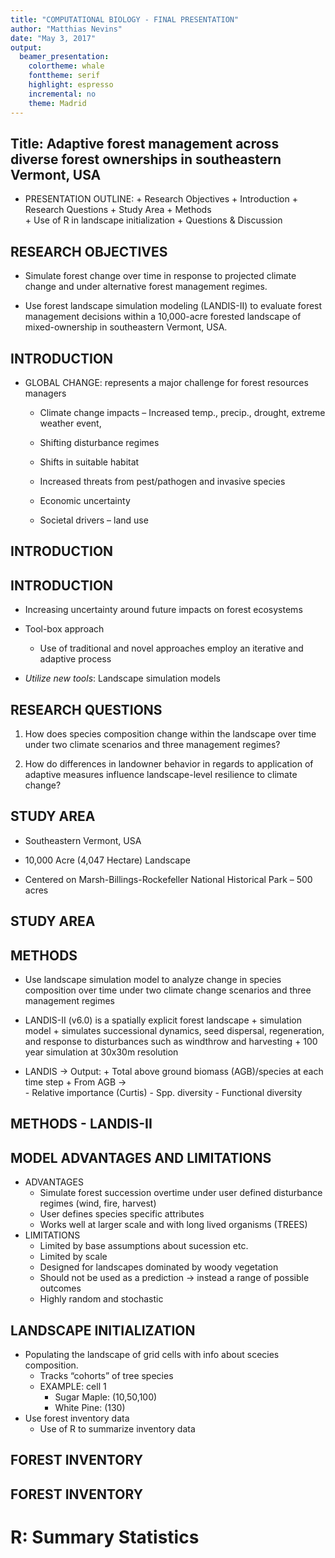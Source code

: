 ```yaml
---
title: "COMPUTATIONAL BIOLOGY - FINAL PRESENTATION"
author: "Matthias Nevins"
date: "May 3, 2017"
output: 
  beamer_presentation:
    colortheme: whale
    fonttheme: serif
    highlight: espresso
    incremental: no
    theme: Madrid
---
```


## Title: Adaptive forest management across diverse forest ownerships in southeastern Vermont, USA
- PRESENTATION OUTLINE: 
      + Research Objectives 
      + Introduction 
      + Research Questions
      + Study Area 
      + Methods  
      + Use of R in landscape initialization 
      + Questions & Discussion 
      
## RESEARCH OBJECTIVES 
- Simulate forest change over time in response to projected climate change and under alternative forest management regimes.

- Use forest landscape simulation modeling (LANDIS-II) to evaluate forest management decisions within a 10,000-acre forested landscape of mixed-ownership in southeastern Vermont, USA. 

## INTRODUCTION 
- GLOBAL CHANGE: represents a major challenge for forest resources managers 

  + Climate change impacts – Increased temp., precip., drought, extreme weather event, 
  
  + Shifting disturbance regimes
  
  + Shifts in suitable habitat 
  
  + Increased threats from pest/pathogen and invasive species
  
  + Economic uncertainty
  
  + Societal drivers – land use

## INTRODUCTION 

\begin{picture}(320,250)
\put(10,40){\includegraphics[height=6.8cm]
{temp.png}}
\put(180,40){\includegraphics[height=6.8cm]
{precip.png}}
\put(260,00){\begin{minipage}[t]{1\linewidth}
{ }
\end{minipage}}
\end{picture}

## INTRODUCTION 

+ Increasing uncertainty around future impacts on forest ecosystems 

- Tool-box approach 

    - Use of traditional and novel approaches 
employ an iterative and adaptive process

+ *Utilize new tools*: Landscape simulation models 

## RESEARCH QUESTIONS 

 1. How does species composition change within the landscape over time under two climate scenarios and three management regimes?


 2. How do differences in landowner behavior in regards to application of adaptive measures influence landscape-level resilience to climate change?

## STUDY AREA 

+ Southeastern Vermont, USA 

+ 10,000 Acre (4,047 Hectare) Landscape

+ Centered on Marsh-Billings-Rockefeller National Historical Park – 500 acres 

## STUDY AREA 

\begin{picture}(320,250)
\put(10,140){\includegraphics[height=4cm]
{NewengalndMap.pdf}}
\put(170,140){\includegraphics[height=4cm]
{MBR_baseMapLandscape2.jpg}}
\put(80,30){\includegraphics[height=4cm]
{MBR_baseMapLandscapeZoom.jpg}}
\put(260,00){\begin{minipage}[t]{1\linewidth}
{ }
\end{minipage}}
\end{picture}

## METHODS 

- Use landscape simulation model to analyze change in species composition over time under two climate change scenarios and three management regimes 

- LANDIS-II (v6.0) is a spatially explicit forest landscape       + simulation model
      + simulates successional dynamics, seed dispersal, regeneration, and response to disturbances such as windthrow and harvesting
      + 100 year simulation at 30x30m resolution 
- LANDIS -> Output: 
      + Total above ground biomass (AGB)/species at each time step
      + From AGB ->  
        - Relative importance (Curtis)
        - Spp. diversity 
        - Functional diversity 


## METHODS - LANDIS-II

\begin{picture}(320,250)
\put(10,135){\includegraphics[height=4cm]
{landisL.png}}
\put(170,135){\includegraphics[height=4cm]
{landisI.png}}
\put(80,20){\includegraphics[height=4cm]
{MBR_baseMapLandscape30x30.jpg}}
\put(260,00){\begin{minipage}[t]{1\linewidth}
{ }
\end{minipage}}
\end{picture}

## MODEL ADVANTAGES AND LIMITATIONS 
  + ADVANTAGES 
      - Simulate forest succession overtime under user defined disturbance regimes (wind, fire, harvest)
      - User defines species specific attributes 
      - Works well at larger scale and with long lived organisms (TREES) 
   + LIMITATIONS 
      - Limited by base assumptions about sucession etc. 
      - Limited by scale 
      - Designed for landscapes dominated by woody vegetation 
      - Should not be used as a prediction -> instead a range of possible outcomes 
      - Highly random and stochastic 
      
## LANDSCAPE INITIALIZATION 
  + Populating the landscape of grid cells with info about scecies composition. 
    - Tracks "cohorts" of tree species
    - EXAMPLE: cell 1
        - Sugar Maple: (10,50,100)
        - White Pine: (130)
  + Use forest inventory data 
    - Use of R to summarize inventory data 
    
## FOREST INVENTORY 

\begin{picture}(320,250)
\put(10,40){\includegraphics[height=7cm]
{stand.png}}

\put(260,00){\begin{minipage}[t]{1\linewidth}
{ }
\end{minipage}}
\end{picture}

## FOREST INVENTORY 

\begin{picture}(320,250)
\put(2,135){\includegraphics[height=4cm]
{fixedR.png}}
\put(110,135){\includegraphics[height=4cm]
{variablR.png}}
\put(220,135){\includegraphics[height=4cm]
{prism.png}}
\put(50,10){\includegraphics[height=4.2cm]
{sampdat.png}}
\put(260,00){\begin{minipage}[t]{1\linewidth}
{ }
\end{minipage}}
\end{picture}

# R: Summary Statistics 


 

